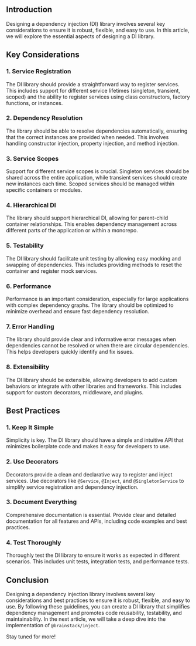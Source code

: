 ## Introduction

Designing a dependency injection (DI) library involves several key considerations to ensure it is robust, flexible, and easy to use. In this article, we will explore the essential aspects of designing a DI library.

## Key Considerations

### 1. Service Registration

The DI library should provide a straightforward way to register services. This includes support for different service lifetimes (singleton, transient, scoped) and the ability to register services using class constructors, factory functions, or instances.

### 2. Dependency Resolution

The library should be able to resolve dependencies automatically, ensuring that the correct instances are provided when needed. This involves handling constructor injection, property injection, and method injection.

### 3. Service Scopes

Support for different service scopes is crucial. Singleton services should be shared across the entire application, while transient services should create new instances each time. Scoped services should be managed within specific containers or modules.

### 4. Hierarchical DI

The library should support hierarchical DI, allowing for parent-child container relationships. This enables dependency management across different parts of the application or within a monorepo.

### 5. Testability

The DI library should facilitate unit testing by allowing easy mocking and swapping of dependencies. This includes providing methods to reset the container and register mock services.

### 6. Performance

Performance is an important consideration, especially for large applications with complex dependency graphs. The library should be optimized to minimize overhead and ensure fast dependency resolution.

### 7. Error Handling

The library should provide clear and informative error messages when dependencies cannot be resolved or when there are circular dependencies. This helps developers quickly identify and fix issues.

### 8. Extensibility

The DI library should be extensible, allowing developers to add custom behaviors or integrate with other libraries and frameworks. This includes support for custom decorators, middleware, and plugins.

## Best Practices

### 1. Keep It Simple

Simplicity is key. The DI library should have a simple and intuitive API that minimizes boilerplate code and makes it easy for developers to use.

### 2. Use Decorators

Decorators provide a clean and declarative way to register and inject services. Use decorators like `@Service`, `@Inject`, and `@SingletonService` to simplify service registration and dependency injection.

### 3. Document Everything

Comprehensive documentation is essential. Provide clear and detailed documentation for all features and APIs, including code examples and best practices.

### 4. Test Thoroughly

Thoroughly test the DI library to ensure it works as expected in different scenarios. This includes unit tests, integration tests, and performance tests.

## Conclusion

Designing a dependency injection library involves several key considerations and best practices to ensure it is robust, flexible, and easy to use. By following these guidelines, you can create a DI library that simplifies dependency management and promotes code reusability, testability, and maintainability. In the next article, we will take a deep dive into the implementation of `@brainstack/inject`.

Stay tuned for more!